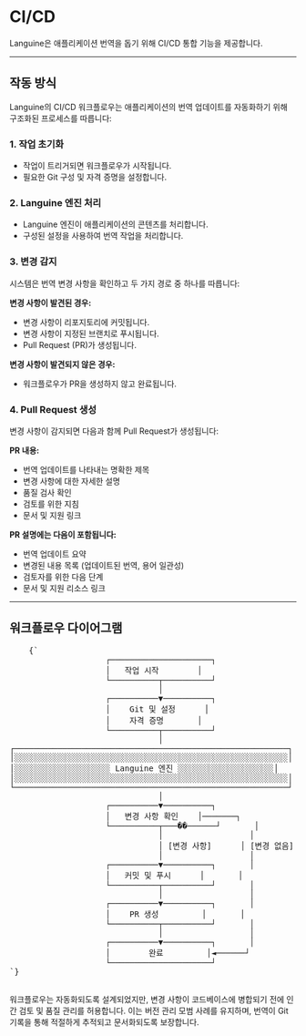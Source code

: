 # CI/CD

Languine은 애플리케이션 번역을 돕기 위해 CI/CD 통합 기능을 제공합니다.

---

## 작동 방식

Languine의 CI/CD 워크플로우는 애플리케이션의 번역 업데이트를 자동화하기 위해 구조화된 프로세스를 따릅니다:

### 1. 작업 초기화
- 작업이 트리거되면 워크플로우가 시작됩니다.
- 필요한 Git 구성 및 자격 증명을 설정합니다.

### 2. Languine 엔진 처리
- Languine 엔진이 애플리케이션의 콘텐츠를 처리합니다.
- 구성된 설정을 사용하여 번역 작업을 처리합니다.

### 3. 변경 감지
시스템은 번역 변경 사항을 확인하고 두 가지 경로 중 하나를 따릅니다:

**변경 사항이 발견된 경우:**
- 변경 사항이 리포지토리에 커밋됩니다.
- 변경 사항이 지정된 브랜치로 푸시됩니다.
- Pull Request (PR)가 생성됩니다.

**변경 사항이 발견되지 않은 경우:**
- 워크플로우가 PR을 생성하지 않고 완료됩니다.

### 4. Pull Request 생성
변경 사항이 감지되면 다음과 함께 Pull Request가 생성됩니다:

**PR 내용:**
- 번역 업데이트를 나타내는 명확한 제목
- 변경 사항에 대한 자세한 설명
- 품질 검사 확인
- 검토를 위한 지침
- 문서 및 지원 링크

**PR 설명에는 다음이 포함됩니다:**
- 번역 업데이트 요약
- 변경된 내용 목록 (업데이트된 번역, 용어 일관성)
- 검토자를 위한 다음 단계
- 문서 및 지원 리소스 링크

---

## 워크플로우 다이어그램

<div className="flex flex-col items-center justify-center p-4 h-[400px] sm:h-[500px] md:h-[650px]">
  <pre
    className="p-4 text-sm leading-5 mb-4 scale-[0.5] sm:scale-[0.65] md:scale-90 transform-gpu"
    style={{
      fontFamily: "monospace",
      whiteSpace: "pre",
      textAlign: "left",
    }}
  >
    {`
                    ┌─────────────────────┐
                    │   작업 시작        │
                    └──────────┬──────────┘
                               │
                    ┌──────────▼──────────┐
                    │    Git 및 설정      │
                    │    자격 증명       │
                    └──────────┬──────────┘
                               │
┌─────────────────────────────────────────────────────────┐
│░░░░░░░░░░░░░░░░░░░░░░░░░░░░░░░░░░░░░░░░░░░░░░░░░░░░░░░░░│
│░░░░░░░░░░░░░░░░░░░░ Languine 엔진 ░░░░░░░░░░░░░░░░░░░░│
│░░░░░░░░░░░░░░░░░░░░░░░░░░░░░░░░░░░░░░░░░░░░░░░░░░░░░░░░░│
└─────────────────────────────────────────────────────────┘
                               │
                    ┌──────────▼──────────┐
                    │   변경 사항 확인    │───────┐
                    └──────────┬───��──────┘       │
                               │                  │
                               │ [변경 사항]      │ [변경 없음]
                               │                  │
                    ┌──────────▼──────────┐       │
                    │   커밋 및 푸시      │       │
                    └──────────┬──────────┘       │
                               │                  │
                    ┌──────────▼──────────┐       │
                    │    PR 생성         │       │
                    └──────────┬──────────┘       │
                               │                  │
                    ┌──────────▼──────────┐       │
                    │        완료         │◄──────┘
                    └─────────────────────┘
`}
  </pre>
</div>

워크플로우는 자동화되도록 설계되었지만, 변경 사항이 코드베이스에 병합되기 전에 인간 검토 및 품질 관리를 허용합니다. 이는 버전 관리 모범 사례를 유지하며, 번역이 Git 기록을 통해 적절하게 추적되고 문서화되도록 보장합니다.
